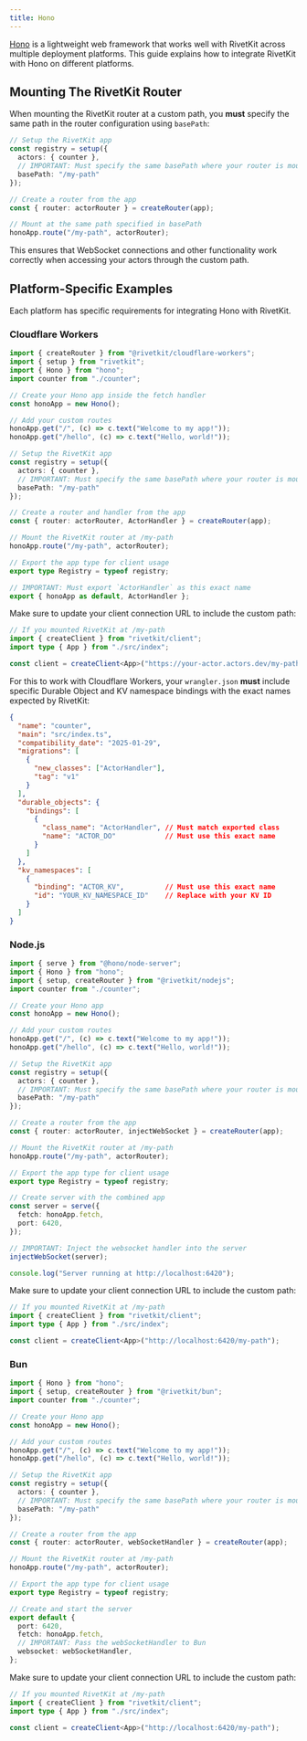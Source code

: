 ```yaml
---
title: Hono
---
```


[Hono](https://hono.dev/) is a lightweight web framework that works well with RivetKit across multiple deployment platforms. This guide explains how to integrate RivetKit with Hono on different platforms.

## Mounting The RivetKit Router

When mounting the RivetKit router at a custom path, you **must** specify the same path in the router configuration using `basePath`:

```typescript
// Setup the RivetKit app
const registry = setup({
  actors: { counter },
  // IMPORTANT: Must specify the same basePath where your router is mounted
  basePath: "/my-path"
});

// Create a router from the app
const { router: actorRouter } = createRouter(app);

// Mount at the same path specified in basePath
honoApp.route("/my-path", actorRouter);
```

This ensures that WebSocket connections and other functionality work correctly when accessing your actors through the custom path.

## Platform-Specific Examples

Each platform has specific requirements for integrating Hono with RivetKit.

### Cloudflare Workers

```typescript
import { createRouter } from "@rivetkit/cloudflare-workers";
import { setup } from "rivetkit";
import { Hono } from "hono";
import counter from "./counter";

// Create your Hono app inside the fetch handler
const honoApp = new Hono();

// Add your custom routes
honoApp.get("/", (c) => c.text("Welcome to my app!"));
honoApp.get("/hello", (c) => c.text("Hello, world!"));

// Setup the RivetKit app
const registry = setup({
  actors: { counter },
  // IMPORTANT: Must specify the same basePath where your router is mounted
  basePath: "/my-path"
});

// Create a router and handler from the app
const { router: actorRouter, ActorHandler } = createRouter(app);

// Mount the RivetKit router at /my-path
honoApp.route("/my-path", actorRouter);

// Export the app type for client usage
export type Registry = typeof registry;

// IMPORTANT: Must export `ActorHandler` as this exact name
export { honoApp as default, ActorHandler };
```

Make sure to update your client connection URL to include the custom path:

```typescript
// If you mounted RivetKit at /my-path
import { createClient } from "rivetkit/client";
import type { App } from "./src/index";

const client = createClient<App>("https://your-actor.actors.dev/my-path");
```

For this to work with Cloudflare Workers, your `wrangler.json` **must** include specific Durable Object and KV namespace bindings with the exact names expected by RivetKit:

```json
{
  "name": "counter",
  "main": "src/index.ts",
  "compatibility_date": "2025-01-29",
  "migrations": [
    {
      "new_classes": ["ActorHandler"],
      "tag": "v1"
    }
  ],
  "durable_objects": {
    "bindings": [
      {
        "class_name": "ActorHandler", // Must match exported class
        "name": "ACTOR_DO"            // Must use this exact name
      }
    ]
  },
  "kv_namespaces": [
    {
      "binding": "ACTOR_KV",          // Must use this exact name
      "id": "YOUR_KV_NAMESPACE_ID"    // Replace with your KV ID
    }
  ]
}
```


### Node.js

```typescript
import { serve } from "@hono/node-server";
import { Hono } from "hono";
import { setup, createRouter } from "@rivetkit/nodejs";
import counter from "./counter";

// Create your Hono app
const honoApp = new Hono();

// Add your custom routes
honoApp.get("/", (c) => c.text("Welcome to my app!"));
honoApp.get("/hello", (c) => c.text("Hello, world!"));

// Setup the RivetKit app
const registry = setup({
  actors: { counter },
  // IMPORTANT: Must specify the same basePath where your router is mounted
  basePath: "/my-path"
});

// Create a router from the app
const { router: actorRouter, injectWebSocket } = createRouter(app);

// Mount the RivetKit router at /my-path
honoApp.route("/my-path", actorRouter);

// Export the app type for client usage
export type Registry = typeof registry;

// Create server with the combined app
const server = serve({
  fetch: honoApp.fetch,
  port: 6420,
});

// IMPORTANT: Inject the websocket handler into the server
injectWebSocket(server);

console.log("Server running at http://localhost:6420");
```

Make sure to update your client connection URL to include the custom path:

```typescript
// If you mounted RivetKit at /my-path
import { createClient } from "rivetkit/client";
import type { App } from "./src/index";

const client = createClient<App>("http://localhost:6420/my-path");
```

### Bun

```typescript
import { Hono } from "hono";
import { setup, createRouter } from "@rivetkit/bun";
import counter from "./counter";

// Create your Hono app
const honoApp = new Hono();

// Add your custom routes
honoApp.get("/", (c) => c.text("Welcome to my app!"));
honoApp.get("/hello", (c) => c.text("Hello, world!"));

// Setup the RivetKit app
const registry = setup({
  actors: { counter },
  // IMPORTANT: Must specify the same basePath where your router is mounted
  basePath: "/my-path"
});

// Create a router from the app
const { router: actorRouter, webSocketHandler } = createRouter(app);

// Mount the RivetKit router at /my-path
honoApp.route("/my-path", actorRouter);

// Export the app type for client usage
export type Registry = typeof registry;

// Create and start the server
export default {
  port: 6420,
  fetch: honoApp.fetch,
  // IMPORTANT: Pass the webSocketHandler to Bun
  websocket: webSocketHandler,
};
```

Make sure to update your client connection URL to include the custom path:

```typescript
// If you mounted RivetKit at /my-path
import { createClient } from "rivetkit/client";
import type { App } from "./src/index";

const client = createClient<App>("http://localhost:6420/my-path");
```
